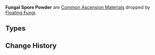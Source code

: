 {{Terminology Infobox
|image        = <gallery>
Item Fungal Spores.png|Fungal Spores
Item Luminescent Pollen.png|Luminescent Pollen
Item Crystalline Cyst Dust.png|Crystalline Cyst Dust
</gallery>
|type         = Item Groups
|type2        = Common Ascension Materials
|source1      = [[Floating Fungi]]
}}
'''Fungal Spore Powder''' are [[Common Ascension Materials]] dropped by [[Floating Fungi]].

==Types==
{{Material Quality
|1=Fungal Spores
|2=Luminescent Pollen
|3=Crystalline Cyst Dust
}}

==Change History==
{{Change History|2.6}}
[[Category:Fungal Spore Powder| ]]